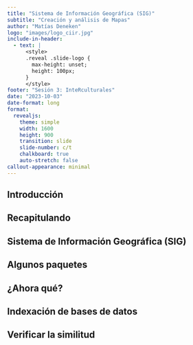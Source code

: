 ```yaml
---
title: "Sistema de Información Geográfica (SIG)"
subtitle: "Creación y análisis de Mapas"
author: "Matías Deneken"
logo: "images/logo_ciir.jpg"
include-in-header:
  - text: |
      <style>
      .reveal .slide-logo {
        max-height: unset;
        height: 100px;
      }
      </style>
footer: "Sesión 3: InteRculturales"
date: "2023-10-03"
date-format: long
format: 
  revealjs:
    theme: simple
    width: 1600
    height: 900
    transition: slide
    slide-number: c/t
    chalkboard: true
    auto-stretch: false
callout-appearance: minimal
---
```


## Introducción

## Recapitulando

## Sistema de Información Geográfica (SIG)

## Algunos paquetes

## ¿Ahora qué?

## Indexación de bases de datos

## Verificar la similitud
